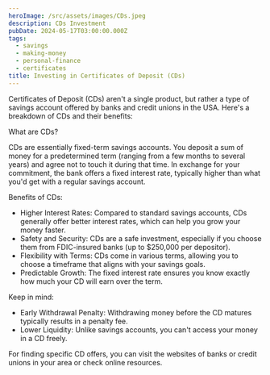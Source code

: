 ```yaml
---
heroImage: /src/assets/images/CDs.jpeg
description: CDs Investment
pubDate: 2024-05-17T03:00:00.000Z
tags:
  - savings
  - making-money
  - personal-finance
  - certificates
title: Investing in Certificates of Deposit (CDs)
---
```


Certificates of Deposit (CDs) aren't a single product, but rather a type of savings account offered by banks and credit unions in the USA. Here's a breakdown of CDs and their benefits:

What are CDs?

CDs are essentially fixed-term savings accounts. You deposit a sum of money for a predetermined term (ranging from a few months to several years) and agree not to touch it during that time. In exchange for your commitment, the bank offers a fixed interest rate, typically higher than what you'd get with a regular savings account.

Benefits of CDs:

* Higher Interest Rates: Compared to standard savings accounts, CDs generally offer better interest rates, which can help you grow your money faster.
* Safety and Security: CDs are a safe investment, especially if you choose them from FDIC-insured banks (up to $250,000 per depositor).
* Flexibility with Terms: CDs come in various terms, allowing you to choose a timeframe that aligns with your savings goals.
* Predictable Growth: The fixed interest rate ensures you know exactly how much your CD will earn over the term.

Keep in mind:

* Early Withdrawal Penalty: Withdrawing money before the CD matures typically results in a penalty fee.
* Lower Liquidity: Unlike savings accounts, you can't access your money in a CD freely.

For finding specific CD offers, you can visit the websites of banks or credit unions in your area or check online resources.
